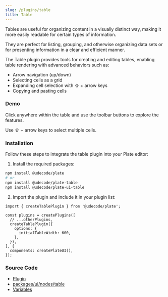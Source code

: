 ```yaml
---
slug: /plugins/table
title: Table
---
```


Tables are useful for organizing content in a visually distinct way, making it more easily readable for certain types of information.

They are perfect for listing, grouping, and otherwise organizing data sets or for presenting information in a clear and efficient manner.

The Table plugin provides tools for creating and editing tables, enabling table rendering with advanced behaviors such as:

- Arrow navigation (up/down)
- Selecting cells as a grid
- Expanding cell selection with ⇧ + arrow keys
- Copying and pasting cells

### Demo

Click anywhere within the table and use the toolbar buttons to explore the features.

Use ⇧ + arrow keys to select multiple cells.




<TableSandpack />


### Installation

Follow these steps to integrate the table plugin into your Plate editor:

1. Install the required packages:

```bash npm2yarn
npm install @udecode/plate
# or
npm install @udecode/plate-table
npm install @udecode/plate-ui-table
```

2. Import the plugin and include it in your plugin list:

```tsx
import { createTablePlugin } from '@udecode/plate';

const plugins = createPlugins([
  // ...otherPlugins,
  createTablePlugin({
    options: {
      initialTableWidth: 600,
    },
  }),
], {
  components: createPlateUI(),
});
```

### Source Code

- [Plugin](https://github.com/udecode/plate/blob/main/packages/nodes/table/src/createTablePlugin.ts)
- [packages/ui/nodes/table](https://github.com/udecode/plate/tree/main/packages/ui/nodes/table/src)
- [Variables](https://github.com/udecode/plate/blob/main/apps/www/src)
